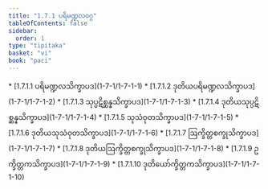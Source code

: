 ```yaml
---
title: "1.7.1 ပရိမဏ္ဍလဝဂ္ဂ"
tableOfContents: false
sidebar:
  order: 1
type: "tipitaka"
basket: "vi"
book: "paci"
---
```



<DynamicBreadcrumb />



<TableOfContents book="paci" section="1.7.1">
* [1.7.1.1 ပရိမဏ္ဍလသိက္ခာပဒ](1-7-1/1-7-1-1)
* [1.7.1.2 ဒုတိယပရိမဏ္ဍလသိက္ခာပဒ](1-7-1/1-7-1-2)
* [1.7.1.3 သုပ္ပဋိစ္ဆန္နသိက္ခာပဒ](1-7-1/1-7-1-3)
* [1.7.1.4 ဒုတိယသုပ္ပဋိစ္ဆန္နသိက္ခာပဒ](1-7-1/1-7-1-4)
* [1.7.1.5 သုသံဝုတသိက္ခာပဒ](1-7-1/1-7-1-5)
* [1.7.1.6 ဒုတိယသုသံဝုတသိက္ခာပဒ](1-7-1/1-7-1-6)
* [1.7.1.7 ဩက္ခိတ္တစက္ခုသိက္ခာပဒ](1-7-1/1-7-1-7)
* [1.7.1.8 ဒုတိယဩက္ခိတ္တစက္ခုသိက္ခာပဒ](1-7-1/1-7-1-8)
* [1.7.1.9 ဥက္ခိတ္တကသိက္ခာပဒ](1-7-1/1-7-1-9)
* [1.7.1.10 ဒုတိယော်က္ခိတ္တကသိက္ခာပဒ](1-7-1/1-7-1-10)
</TableOfContents>